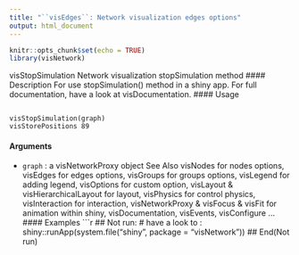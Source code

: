 ```yaml
---
title: "``visEdges``: Network visualization edges options"
output: html_document
---
```

 

```r
knitr::opts_chunk$set(echo = TRUE)
library(visNetwork)
```
visStopSimulation Network visualization stopSimulation method
#### Description
For use stopSimulation() method in a shiny app. For full documentation, have a look at visDocumentation.
#### Usage
<pre><code>
visStopSimulation(graph)
visStorePositions 89
</code></pre>
#### Arguments
* ``graph`` : a visNetworkProxy object
See Also
visNodes for nodes options, visEdges for edges options, visGroups for groups options, visLegend
for adding legend, visOptions for custom option, visLayout & visHierarchicalLayout for layout,
visPhysics for control physics, visInteraction for interaction, visNetworkProxy & visFocus & visFit
for animation within shiny, visDocumentation, visEvents, visConfigure ...
#### Examples
```r
## Not run:
# have a look to :
shiny::runApp(system.file("shiny", package = "visNetwork"))
## End(Not run)
